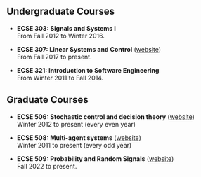 ## Undergraduate Courses

- **ECSE 303: Signals and Systems I** <br />
  From Fall 2012 to Winter 2016.

- **ECSE 307: Linear Systems and Control** 
  ([website](linear-systems)) 
  <br />
  From Fall 2017 to present.

- **ECSE 321: Introduction to Software Engineering** <br />
  From Winter 2011 to Fall 2014.

## Graduate Courses

- **ECSE 506: Stochastic control and decision theory** 
  ([website](stochastic-control)) 
  <br />
  Winter 2012 to present (every even year)

- **ECSE 508: Multi-agent systems** 
  ([website](multi-agent-systems)) 
 <br />
  Winter 2011 to present (every odd year)

- **ECSE 509: Probability and Random Signals** 
  ([website](probability-and-random-signals)) 
  <br />
  Fall 2022 to present.
